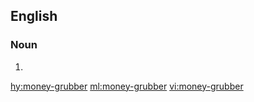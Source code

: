 {{also|moneygrubber}}
==English==

===Noun===
{{en-noun}}

# {{alternative spelling of|moneygrubber|lang=en}}

[[hy:money-grubber]]
[[ml:money-grubber]]
[[vi:money-grubber]]
